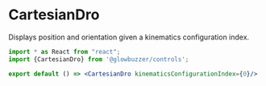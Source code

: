 # CartesianDro

Displays position and orientation given a kinematics configuration index.

```jsx demo
import * as React from "react";
import {CartesianDro} from '@glowbuzzer/controls';

export default () => <CartesianDro kinematicsConfigurationIndex={0}/>
```


